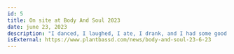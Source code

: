 ---
id: 5
title: On site at Body And Soul 2023
date: june 23, 2023
description: "I danced, I laughed, I ate, I drank, and I had some good times. My feet danced to Shanti Celeste, HAAi, Joy Anonymous, and many other amazing artists."
isExternal: https://www.plantbassd.com/news/body-and-soul-23-6-23
---
